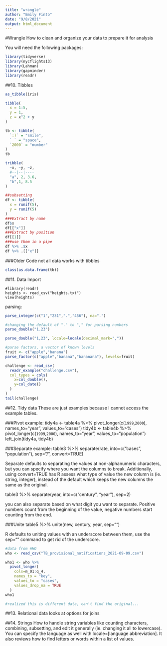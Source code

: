```yaml
---
title: "wrangle"
author: "Emily Finto"
date: "9/8/2021"
output: html_document
---
```


#Wrangle
How to clean and organize your data to prepare it for analysis

You will need the following packages:
```r

library(tidyverse)
library(nycflights13)
library(Lahman)
library(gapminder)
library(readr)
```

##10. Tibbles
```r
as_tibble(iris)

tibble(
  x = 1:5,
  y = 1,
  z = x^2 + y
)

tb <- tibble(
  `:)` = "smile",
  ` ` = "space",
  `2000` = "number"
)
tb

tribble(
  ~x, ~y, ~z,
  #--|--|----
  "a", 2, 3.6,
  "b",1, 8.5
)

##subsetting
df <- tibble(
  x = runif(5),
  y = runif(5)
)
###Extract by name
df$x
df[["x"]]
###Extract by position
df[[1]]
###use them in a pipe
df %>% .$x
df %>% .[["x"]]

```

###Older Code
not all data works with tibbles
```r
class(as.data.frame(tb))
```

##11. Data Import
```reading
#library(readr)
heights <- read_csv("heights.txt")
view(heights)
```

parsing:
```r
parse_integer(c("1","231",".","456"), na=".")

#changing the default of "." to "," for parsing numbers
parse_double("1.23")

parse_double("1,23", locale=locale(decimal_mark=","))

#parse factors, a vector of known levels
fruit <- c("apple","banana")
parse_factor(c("apple","banana","bananana"), levels=fruit)

challenge <- read_csv(
  readr_example("challenge.csv"),
  col_types = cols(
    x=col_double(),
    y=col_date()
  )
)
tail(challenge)
```

##12. Tidy data
These are just examples because I cannot access the example tables.

###Pivot example:
tidy4a <- table4a %>%
  pivot_longer(c(`1999`,`2000`), names_to="year", values_to="cases")
tidy4b <- table4b %>%
  pivot_longer(c(`1999`,`2000`), names_to="year", values_to="population")
left_join(tidy4a, tidy4b)

###Separate example:
table3 %>%
  separate(rate, into=c("cases", "population"), sep="/", convert=TRUE)

Separate defaults to separating the values at non-alphanumeric characters, but you can specify where you want the columns to break. Additionally, using convert=TRUE has R assess what type of value the new column is (ie. string, integer), instead of the default which keeps the new columns the same as the original.

table3 %>%
  separate(year, into=c("century", "year"), sep=2)

you can also separate based on what digit you want to separate. Positive numbers count from the beginning of the value, negative numbers start counting from the end.

###Unite
table5 %>%
  unite(new, century, year, sep="")

R defaults to uniting values with an underscore between them, use the sep="" command to get rid of the underscore.
```r
#data from WHO
who <- read_csv("TB_provisional_notifications_2021-09-09.csv")

who1 <- who %>%
  pivot_longer(
    cols=m_01:q_4,
    names_to = "key",
    values_to = "cases",
    values_drop_na = TRUE
  )
who1

#realized this is different data, can't find the original...

````
##13. Relational data
looks at options for joins

##14. Strings
How to handle string variables like counting characters, combining, subsetting, and edit it generally (ie. changing it all to lowercase). You can specify the language as well with locale=[language abbreviation]. It also reviews how to find letters or words within a list of values.






